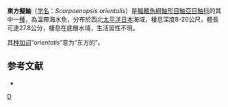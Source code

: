 {{Speciesbox
| status = NE
| status_system = IUCN3.1
| genus = Scorpaenopsis
| species = orientalis
| authority = [[Randall|Randall]] & [[Eschmeyer|Eschmeyer]], 2001 
| synonyms = 
}}

'''東方擬鮋'''（[[学名|学名]]：''Scorpaenopsis orientalis''）是[[輻鰭魚綱|輻鰭魚綱]][[鮋形目|鮋形目]][[鮋亞目|鮋亞目]][[鮋科|鮋科]]的其中一[[種|種]]，為溫帶海水魚，分布於西北[[太平洋|太平洋]][[日本|日本]]海域，棲息深度8-20公尺，體長可達27.8公分，棲息在底層水域，生活習性不明。

其[[种加词|种加词]]“''orientalis''”意为“东方的”。

==参考文献==
*{{FishBase_species|genus=Scorpaenopsis|species=orientalis|year=2014|month=7}}

{{Taxonbar|from=Q776444}}

[[Category:擬鮋屬|D]]


{{鮋形目小作品}}